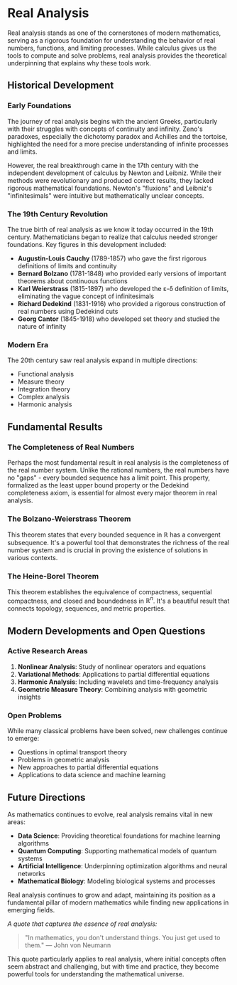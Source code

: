 # Real Analysis

Real analysis stands as one of the cornerstones of modern mathematics, serving as a rigorous foundation for understanding the behavior of real numbers, functions, and limiting processes. While calculus gives us the tools to compute and solve problems, real analysis provides the theoretical underpinning that explains why these tools work.

## Historical Development

### Early Foundations
The journey of real analysis begins with the ancient Greeks, particularly with their struggles with concepts of continuity and infinity. Zeno's paradoxes, especially the dichotomy paradox and Achilles and the tortoise, highlighted the need for a more precise understanding of infinite processes and limits.

However, the real breakthrough came in the 17th century with the independent development of calculus by Newton and Leibniz. While their methods were revolutionary and produced correct results, they lacked rigorous mathematical foundations. Newton's "fluxions" and Leibniz's "infinitesimals" were intuitive but mathematically unclear concepts.

### The 19th Century Revolution
The true birth of real analysis as we know it today occurred in the 19th century. Mathematicians began to realize that calculus needed stronger foundations. Key figures in this development included:

- **Augustin-Louis Cauchy** (1789-1857) who gave the first rigorous definitions of limits and continuity
- **Bernard Bolzano** (1781-1848) who provided early versions of important theorems about continuous functions
- **Karl Weierstrass** (1815-1897) who developed the ε-δ definition of limits, eliminating the vague concept of infinitesimals
- **Richard Dedekind** (1831-1916) who provided a rigorous construction of real numbers using Dedekind cuts
- **Georg Cantor** (1845-1918) who developed set theory and studied the nature of infinity

### Modern Era
The 20th century saw real analysis expand in multiple directions:
- Functional analysis
- Measure theory
- Integration theory
- Complex analysis
- Harmonic analysis

## Fundamental Results

### The Completeness of Real Numbers
Perhaps the most fundamental result in real analysis is the completeness of the real number system. Unlike the rational numbers, the real numbers have no "gaps" - every bounded sequence has a limit point. This property, formalized as the least upper bound property or the Dedekind completeness axiom, is essential for almost every major theorem in real analysis.

### The Bolzano-Weierstrass Theorem
This theorem states that every bounded sequence in $\mathbb{R}$ has a convergent subsequence. It's a powerful tool that demonstrates the richness of the real number system and is crucial in proving the existence of solutions in various contexts.

### The Heine-Borel Theorem
This theorem establishes the equivalence of compactness, sequential compactness, and closed and boundedness in $\mathbb{R}^n$. It's a beautiful result that connects topology, sequences, and metric properties.

## Modern Developments and Open Questions

### Active Research Areas
1. **Nonlinear Analysis**: Study of nonlinear operators and equations
2. **Variational Methods**: Applications to partial differential equations
3. **Harmonic Analysis**: Including wavelets and time-frequency analysis
4. **Geometric Measure Theory**: Combining analysis with geometric insights

### Open Problems
While many classical problems have been solved, new challenges continue to emerge:
- Questions in optimal transport theory
- Problems in geometric analysis
- New approaches to partial differential equations
- Applications to data science and machine learning

## Future Directions

As mathematics continues to evolve, real analysis remains vital in new areas:

- **Data Science**: Providing theoretical foundations for machine learning algorithms
- **Quantum Computing**: Supporting mathematical models of quantum systems
- **Artificial Intelligence**: Underpinning optimization algorithms and neural networks
- **Mathematical Biology**: Modeling biological systems and processes

Real analysis continues to grow and adapt, maintaining its position as a fundamental pillar of modern mathematics while finding new applications in emerging fields.

*A quote that captures the essence of real analysis:*
> "In mathematics, you don't understand things. You just get used to them." 
> — John von Neumann

This quote particularly applies to real analysis, where initial concepts often seem abstract and challenging, but with time and practice, they become powerful tools for understanding the mathematical universe.